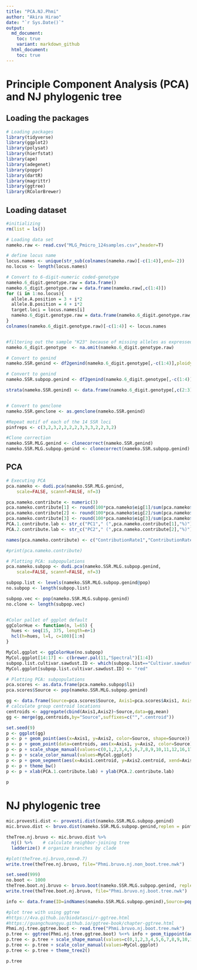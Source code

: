 ```yaml
---
title: "PCA.NJ.Phmi"
author: "Akira Hirao"
date: "`r Sys.Date()`"
output: 
  md_document:
    toc: true
    variant: markdown_github
  html_document:
    toc: true
---
```


# Principle Component Analysis (PCA) and NJ phylogenic tree

## Loading the packages

```r
# Loading packages
library(tidyverse)
library(ggplot2)
library(polysat)
library(hierfstat)
library(ape)
library(adegenet)
library(poppr)
library(dartR)
library(magrittr)
library(ggtree)
library(RColorBrewer)
```

## Loading dataset

```r
#initializing
rm(list = ls())

# Loading data set
nameko.raw <- read.csv("MLG_Pmicro_124samples.csv",header=T)

# define locus name
locus.names <- unique(str_sub(colnames(nameko.raw)[-c(1:4)],end=-2))
no.locus <- length(locus.names)

# Convert to 6-digit-numeric coded-genotype
nameko.6_digit.genotype.raw = data.frame()
nameko.6_digit.genotype.raw = data.frame(nameko.raw[,c(1:4)])
for (i in 1:no.locus){
  allele.A.position = 3 + i*2
  allele.B.position = 4 + i*2
  target.loci = locus.names[i]
  nameko.6_digit.genotype.raw = data.frame(nameko.6_digit.genotype.raw, target.loci = paste(formatC(nameko.raw[,allele.A.position],width=3, flag="0"),formatC(nameko.raw[,allele.B.position],width=3, flag="0"),sep=""))
}
colnames(nameko.6_digit.genotype.raw)[-c(1:4)] <- locus.names


#filtering out the sample "K23" because of missing alleles as expressed "NA"
nameko.6_digit.genotype  <- na.omit(nameko.6_digit.genotype.raw)

# Convert to genind
nameko.SSR.genind <- df2genind(nameko.6_digit.genotype[,-c(1:4)],ploidy=2,ncode=3,ind.name=nameko.6_digit.genotype$ID,pop=nameko.6_digit.genotype$Category)

# Convert to genind
nameko.SSR.subpop.genind <- df2genind(nameko.6_digit.genotype[,-c(1:4)],ploidy=2,ncode=3,ind.name=nameko.6_digit.genotype$ID,pop=nameko.6_digit.genotype$Source)

strata(nameko.SSR.genind) <- data.frame(nameko.6_digit.genotype[,c(2:3)])


# Convert to genclone
nameko.SSR.genclone <- as.genclone(nameko.SSR.genind)

#Repeat motif of each of the 14 SSR loci
pinfreps <- c(3,2,3,2,2,2,2,3,3,3,2,2,3,2)

#Clone correction
nameko.SSR.MLG.genind <- clonecorrect(nameko.SSR.genind)
nameko.SSR.MLG.subpop.genind <- clonecorrect(nameko.SSR.subpop.genind)

```

## PCA

```r
# Executing PCA
pca.nameko <- dudi.pca(nameko.SSR.MLG.genind, 
	scale=FALSE, scannf=FALSE, nf=3)

pca.nameko.contribute <- numeric(3)
pca.nameko.contribute[1] <- round(100*pca.nameko$eig[1]/sum(pca.nameko$eig),1)
pca.nameko.contribute[2] <- round(100*pca.nameko$eig[2]/sum(pca.nameko$eig),1)
pca.nameko.contribute[3] <- round(100*pca.nameko$eig[3]/sum(pca.nameko$eig),1)
PCA.1.contribute.lab <- str_c("PC1"," (",pca.nameko.contribute[1],"%)")
PCA.2.contribute.lab <- str_c("PC2"," (",pca.nameko.contribute[2],"%)")

names(pca.nameko.contribute) <- c("ContributionRate1","ContributionRate2", "ContributionRate3")

#print(pca.nameko.contribute)

# Plotting PCA: subpopulations
pca.nameko.subpop <- dudi.pca(nameko.SSR.MLG.subpop.genind, 
	scale=FALSE, scannf=FALSE, nf=3)

subpop.list <- levels(nameko.SSR.MLG.subpop.genind@pop)
no.subpop <- length(subpop.list)

subpop.vec <- pop(nameko.SSR.MLG.subpop.genind)
no.clone <- length(subpop.vec)


#Color pallet of ggplot default
ggColorHue <- function(n, l=65) {
  hues <- seq(15, 375, length=n+1)
  hcl(h=hues, l=l, c=100)[1:n]
}

MyCol.ggplot <- ggColorHue(no.subpop)
MyCol.ggplot[14:17] <- c(brewer.pal(11,"Spectral")[1:4])
subpop.list.cultivar.sawdust.ID <- which(subpop.list=="Cultivar.sawdust.JPN")
MyCol.ggplot[subpop.list.cultivar.sawdust.ID] <- "red"

# Plotting PCA: subpopulations
pca.scores <- as.data.frame(pca.nameko.subpop$li)
pca.scores$Source <- pop(nameko.SSR.MLG.subpop.genind)

gg <- data.frame(Source=pca.scores$Source, Axis1=pca.scores$Axis1, Axis2=pca.scores$Axis2)
# calculate group centroid locations
centroids <- aggregate(cbind(Axis1,Axis2)~Source,data=gg,mean)
gg <- merge(gg,centroids,by="Source",suffixes=c("",".centroid"))

set.seed(9)
p <- ggplot(gg)
p <- p + geom_point(aes(x=Axis1, y=Axis2, color=Source, shape=Source))
p <- p + geom_point(data=centroids, aes(x=Axis1, y=Axis2, color=Source), size=0.3) 
p <- p + scale_shape_manual(values=c(0,1,2,3,4,5,6,7,8,9,10,11,12,16,17,15,18))
p <- p + scale_color_manual(values=MyCol.ggplot)
p <- p + geom_segment(aes(x=Axis1.centroid, y=Axis2.centroid, xend=Axis1, yend=Axis2, color=Source),size=0.15)
p <- p + theme_bw()
p <- p + xlab(PCA.1.contribute.lab) + ylab(PCA.2.contribute.lab)

p
```

# NJ phylogenic tree

```r
mic.provesti.dist <- provesti.dist(nameko.SSR.MLG.subpop.genind)
mic.bruvo.dist <- bruvo.dist(nameko.SSR.MLG.subpop.genind,replen = pinfreps)

theTree.nj.bruvo <- mic.bruvo.dist %>%
  nj() %>%    # calculate neighbor-joining tree
  ladderize() # organize branches by clade

#plot(theTree.nj.bruvo,cex=0.7)
write.tree(theTree.nj.bruvo, file="Phmi.bruvo.nj.non_boot.tree.nwk")

set.seed(999)
no.boot <- 1000
theTree.boot.nj.bruvo <- bruvo.boot(nameko.SSR.MLG.subpop.genind, replen = pinfreps, sample = no.boot, tree = "nj", cutoff = 50, quiet = TRUE, showtree=FALSE)
write.tree(theTree.boot.nj.bruvo, file="Phmi.bruvo.nj.boot.tree.nwk")

info <- data.frame(ID=indNames(nameko.SSR.MLG.subpop.genind),Source=pop(nameko.SSR.MLG.subpop.genind))

#plot tree with using ggtree
#https://4va.github.io/biodatasci/r-ggtree.html
#https://guangchuangyu.github.io/ggtree-book/chapter-ggtree.html
Phmi.nj.tree.ggtree.boot <- read.tree("Phmi.bruvo.nj.boot.tree.nwk")
p.tree <- ggtree(Phmi.nj.tree.ggtree.boot) %<+% info + geom_tippoint(aes(color=Source, shape=Source))
p.tree <- p.tree + scale_shape_manual(values=c(0,1,2,3,4,5,6,7,8,9,10,11,12,16,17,15,18))
p.tree <- p.tree + scale_color_manual(values=MyCol.ggplot)
p.tree <- p.tree + theme_tree2()

p.tree
```